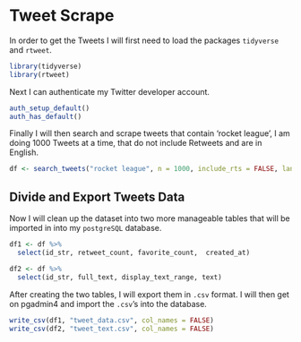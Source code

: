 # **Tweet Scrape**

In order to get the Tweets I will first need to load the packages `tidyverse` and `rtweet`.

```r
library(tidyverse)
library(rtweet)
```

Next I can authenticate my Twitter developer account.

```r
auth_setup_default()
auth_has_default()
```

Finally I will then search and scrape tweets that contain 'rocket league', I am doing 1000 Tweets at a time, that do not include Retweets and are in English.

```r
df <- search_tweets("rocket league", n = 1000, include_rts = FALSE, lang = "en")
```

## Divide and Export Tweets Data

Now I will clean up the dataset into two more manageable tables that will be imported in into my `postgreSQL` database.

```r
df1 <- df %>%
  select(id_str, retweet_count, favorite_count,  created_at)

df2 <- df %>%
  select(id_str, full_text, display_text_range, text)
```

After creating the two tables, I will export them in `.csv` format. I will then get on pgadmin4 and import the `.csv`'s into the database.

```r
write_csv(df1, "tweet_data.csv", col_names = FALSE)
write_csv(df2, "tweet_text.csv", col_names = FALSE)
```
